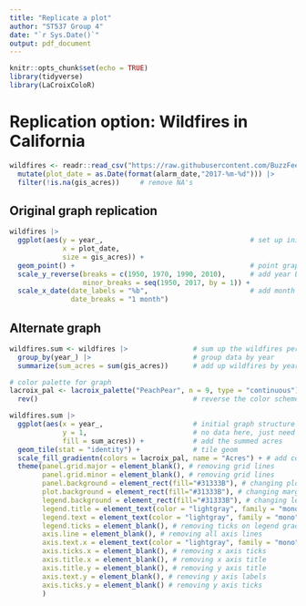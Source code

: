 ```yaml
---
title: "Replicate a plot"
author: "ST537 Group 4"
date: "`r Sys.Date()`"
output: pdf_document
---
```


```r
knitr::opts_chunk$set(echo = TRUE)
library(tidyverse)
library(LaCroixColoR)
```

# Replication option: Wildfires in California
```r
wildfires <- readr::read_csv("https://raw.githubusercontent.com/BuzzFeedNews/2018-07-wildfire-trends/master/data/calfire_frap.csv") %>% 
  mutate(plot_date = as.Date(format(alarm_date,"2017-%m-%d"))) |> 
  filter(!is.na(gis_acres))     # remove NA's
```


## Original graph replication
```r
wildfires |> 
  ggplot(aes(y = year_,                                    # set up initial plot
             x = plot_date,
             size = gis_acres)) + 
  geom_point() +                                           # point graph geom
  scale_y_reverse(breaks = c(1950, 1970, 1990, 2010),      # add year breaks
                  minor_breaks = seq(1950, 2017, by = 1)) +
  scale_x_date(date_labels = "%b",                         # add month labels
               date_breaks = "1 month")
```

## Alternate graph
```r
wildfires.sum <- wildfires |>                # sum up the wildfires per year
  group_by(year_) |>                         # group data by year
  summarize(sum_acres = sum(gis_acres))      # add up wildfires by year

# color palette for graph
lacroix_pal <- lacroix_palette("PeachPear", n = 9, type = "continuous") |> 
  rev()                                      # reverse the color scheme                      

wildfires.sum |> 
  ggplot(aes(x = year_,                      # initial graph structure
             y = 1,                          # no data here, just need a number
             fill = sum_acres)) +            # add the summed acres
  geom_tile(stat = "identity") +             # tile geom 
  scale_fill_gradientn(colors = lacroix_pal, name = "Acres") + # add colors from object above and set legend title
  theme(panel.grid.major = element_blank(), # removing grid lines
        panel.grid.minor = element_blank(), # removing grid lines
        panel.background = element_rect(fill="#31333B"), # changing plot background to gray
        plot.background = element_rect(fill="#31333B"), # changing margin background to gray
        legend.background = element_rect(fill="#31333B"), # changing legend background to gray
        legend.title = element_text(color = "lightgray", family = "mono"), # changing color and font of legend title
        legend.text = element_text(color = "lightgray", family = "mono"), # changing color and font of legend labels
        legend.ticks = element_blank(), # removing ticks on legend gradient
        axis.line = element_blank(), # removing all axis lines
        axis.text.x = element_text(color = "lightgray", family = "mono"), # changing color and font of x axis labels
        axis.ticks.x = element_blank(), # removing x axis ticks
        axis.title.x = element_blank(), # removing x axis title
        axis.title.y = element_blank(), # removing y axis title
        axis.text.y = element_blank(), # removing y axis labels
        axis.ticks.y = element_blank() # removing y axis ticks
        )

```






